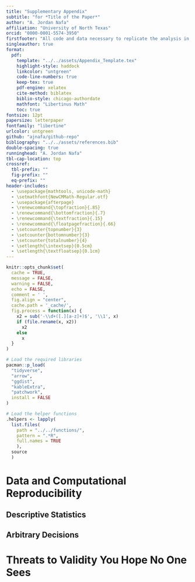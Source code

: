 ```yaml
---
title: "Supplementary Appendix"
subtitle: "for *Title of the Paper*"
author: "A. Jordan Nafa"
affiliation: "University of North Texas"
orcid: "0000-0001-5574-3950"
firstfooter: "All code and data necessary to replicate the analysis in the main text and this supplementary appendix is available via the [manuscript's github repository](https://github.com/ajnafa/github-repo)."
singleauthor: true
format: 
  pdf:
    template: "../../assets/Appendix_Template.tex"
    highlight-style: haddock
    linkcolor: "untgreen"
    code-line-numbers: true
    keep-tex: true
    pdf-engine: xelatex
    cite-method: biblatex
    biblio-style: chicago-authordate
    mathfont: "Libertinus Math"
    toc: true
fontsize: 12pt
papersize: letterpaper
fontfamily: "libertine"
urlcolor: untgreen
github: "ajnafa/github-repo"
bibliography: "../../assets/references.bib"
double-spacing: true
runninghead: "A. Jordan Nafa"
tbl-cap-location: top
crossref: 
  tbl-prefix: ""
  fig-prefix: ""
  eq-prefix: ""
header-includes: 
  - \usepackage{mathtools, unicode-math}
  - \setmathfont{NewCMMath-Regular.otf}
  - \usepackage{afterpage}
  - \renewcommand{\topfraction}{.85}
  - \renewcommand{\bottomfraction}{.7}
  - \renewcommand{\textfraction}{.15}
  - \renewcommand{\floatpagefraction}{.66}
  - \setcounter{topnumber}{3}
  - \setcounter{bottomnumber}{3}
  - \setcounter{totalnumber}{4}
  - \setlength{\intextsep}{0.5cm}
  - \setlength{\textfloatsep}{0.1cm}
---
```


```r
knitr::opts_chunk$set(
  cache = TRUE,
  message = FALSE,
  warning = FALSE,
  echo = FALSE,
  comment = ' ',
  fig.align = "center",
  cache.path = '_cache/',
  fig.process = function(x) {
    x2 = sub('-\\d+([.][a-z]+)$', '\\1', x)
    if (file.rename(x, x2))
      x2
    else
      x
  }
)

# Load the required libraries
pacman::p_load(
  "tidyverse",
  "arrow",
  "ggdist",
  "kableExtra",
  "patchwork",
  install = FALSE
)

# Load the helper functions
.helpers <- lapply(
  list.files(
    path = "../../functions/", 
    pattern = ".*R", 
    full.names = TRUE
    ), 
  source
  )
```

# Data and Computational Reproducibility

## Descriptive Statistics

## Arbitrary Decisions

# Threats to Validity You Hope No One Sees
